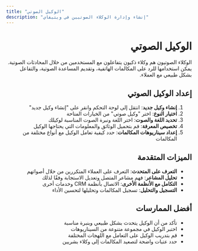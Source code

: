 ```yaml
---
title: "الوكيل الصوتي"
description: "إنشاء وإدارة الوكلاء الصوتيين في ويتيفاي"
---
```


<div dir="rtl">

# الوكيل الصوتي

الوكلاء الصوتيون هم وكلاء ذكيون يتفاعلون مع المستخدمين من خلال المحادثات الصوتية. يمكن استخدامها للرد على المكالمات الهاتفية، وتقديم المساعدة الصوتية، والتفاعل بشكل طبيعي مع العملاء.

## إعداد الوكيل الصوتي

1. **إنشاء وكيل جديد**: انتقل إلى لوحة التحكم وانقر على "إنشاء وكيل جديد"
2. **اختيار النوع**: اختر "وكيل صوتي" من الخيارات المتاحة
3. **تحديد اللغة والصوت**: اختر اللغة ونبرة الصوت المناسبة لوكيلك
4. **تخصيص المعرفة**: قم بتحميل الوثائق والمعلومات التي يحتاجها الوكيل
5. **إعداد سيناريوهات المكالمات**: حدد كيفية تعامل الوكيل مع أنواع مختلفة من المكالمات

## الميزات المتقدمة

- **التعرف على المتحدث**: التعرف على العملاء المتكررين من خلال أصواتهم
- **تحليل المشاعر**: فهم مشاعر المتصل وتعديل الاستجابة وفقًا لذلك
- **التكامل مع الأنظمة الأخرى**: الاتصال بأنظمة CRM وخدمات أخرى
- **التسجيل والتحليل**: تسجيل المكالمات وتحليلها لتحسين الأداء

## أفضل الممارسات

- تأكد من أن الوكيل يتحدث بشكل طبيعي وبنبرة مناسبة
- اختبر الوكيل في مجموعة متنوعة من السيناريوهات
- قم بتدريب الوكيل على التعامل مع اللهجات المختلفة
- حدد عتبات واضحة لتصعيد المكالمات إلى وكلاء بشريين

</div>
